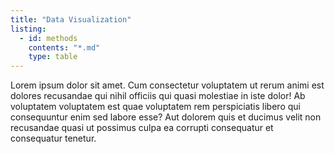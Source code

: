```yaml
---
title: "Data Visualization"
listing: 
  - id: methods
    contents: "*.md"
    type: table
---
```


Lorem ipsum dolor sit amet. Cum consectetur voluptatem ut rerum animi est dolores recusandae qui nihil officiis qui quasi molestiae in iste dolor! Ab voluptatem voluptatem est quae voluptatem rem perspiciatis libero qui consequuntur enim sed labore esse? Aut dolorem quis et ducimus velit non recusandae quasi ut possimus culpa ea corrupti consequatur et consequatur tenetur.

:::{#methods}
:::